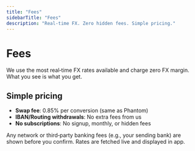```yaml
---
title: "Fees"
sidebarTitle: "Fees"
description: "Real‑time FX. Zero hidden fees. Simple pricing."
---
```


# Fees

We use the most real‑time FX rates available and charge zero FX margin. What you see is what you get.

## Simple pricing

- **Swap fee**: 0.85% per conversion (same as Phantom)
- **IBAN/Routing withdrawals**: No extra fees from us
- **No subscriptions**: No signup, monthly, or hidden fees

Any network or third‑party banking fees (e.g., your sending bank) are shown before you confirm. Rates are fetched live and displayed in app.



